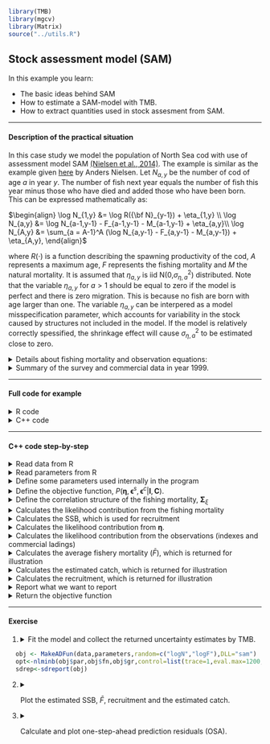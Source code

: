 ```r
library(TMB)
library(mgcv)
library(Matrix)
source("../utils.R")
```


## **Stock assessment model (SAM)** 
In this example you learn:

* The basic ideas behind SAM
* How to estimate a SAM-model with TMB.
* How to extract quantities used in stock assesment from SAM.


***
#### Description of the practical situation
In this case study we model the population of North Sea cod with use of assessment model SAM [(Nielsen et al., 2014)](https://doi.org/10.1016/j.fishres.2014.01.014). The example is similar as the example given [here](https://github.com/fishfollower/samex) by Anders Nielsen.
Let $N_{a,y}$ be the number of cod of age $a$ in year $y$. The number of fish next year equals the number of fish this year minus those who have died and added those who have been born. This can be expressed mathematically as:

$\begin{align}
\log N_{1,y} &= \log R({\bf N}_{y-1}) + \eta_{1,y} \\
\log N_{a,y} &= \log N_{a-1,y-1} - F_{a-1,y-1} - M_{a-1,y-1} + \eta_{a,y}\\
\log N_{A,y} &= \sum_{a = A-1}^A (\log N_{a,y-1} - F_{a,y-1} - M_{a,y-1}) + \eta_{A,y},
\end{align}$

where $R(\cdot)$ is a function describing the spawning productivity of the cod, $A$ represents a maximum age, $F$ represents the fishing mortality and $M$ the natural mortality. It is assumed that $\eta_{a,y}$ is iid N(0,$\sigma_{\eta,a}^2$) distributed. Note that the variable $\eta_{a,y}$ for $a>1$ should be equal to zero if the model is perfect and there is zero migration. This is because no fish are born with age larger than one. The variable $\eta_{a,y}$ can be interpered as a model misspecification parameter, which accounts for variability in the stock caused by structures not included in the model. If the model is relatively correctly spessified, the shrinkage effect will cause $\sigma_{\eta,a}^2$ to be estimated close to zero. 

<details> <summary> Details about fishing mortality and observation equations: </summary> 


We assume that the fishing mortality is given by 
\begin{align}
\log {\bf F}_y = \log {\bf F}_{y-1} + \pmb{\xi_y},
\end{align}
were $\pmb{\xi} \sim N(0,\pmb{\Sigma}_{\xi})$. We further observe time of series commercial catches and indexes which are assumed given by:

$\begin{align}
\log C_{a,y} &= \log \Big( \frac{F_{a,y}}{F_{a,y} + M_{a,y}} (1- e^{-F_{a,y} - M_{a,y}})N_{a,y} \Big) + \epsilon^c_{a,y} \\
\log I_{y}^{(s)} &= \log ( Q_a^{(s)} e^{-(F_{a,y} + M_{a,y})day^{(s)}/365} N_{a,y}) + \epsilon^s_{a,y}   \\
\end{align}$

It is assumed that  $\pmb{\epsilon}^c \sim N(0,\pmb{\Sigma}_c)$and $\pmb{\epsilon}^{(s)} \sim N(0,\pmb{\Sigma}_s)$. These time series are the observations used to estimate the parameters in SAM.



</details>

<details> <summary> Summary of the survey and commercial data in year 1999.</summary>
```r
#head(Vegetation,5)
load("input.RData")
rownames(data$obs) <- NULL
print(data$obs[which(data$obs[,1]==1999),1:4])
```
</details>

***

#### Full code for example
<details> <summary> R code</summary>
```r
include_source("sam.R", linesToInclud=c(1:999))
```
</details>
<details> <summary> C++ code</summary>
```r
include_source("sam.cpp", linesToInclud=c(29:999))
```
</details>

***

#### C++ code step-by-step
<details>  
  <summary>Read data from R</summary>
```c++
  DATA_VECTOR(fleetTypes);    //Indicator variables for data types
  DATA_VECTOR(sampleTimes);   //Time in year the time series is collected
  DATA_INTEGER(nobs);         //Number of observations
  DATA_ARRAY(obs);            //Observations from every year, fleet and age.
  DATA_ARRAY(propMat);        //Proportion mature
  DATA_ARRAY(stockMeanWeight);//Estimated mean weight in population
  DATA_ARRAY(catchMeanWeight);//Estimated mean weight in catch
  DATA_ARRAY(natMor);         //Natural mortality
  DATA_INTEGER(minAge);       //Minimum age
  DATA_INTEGER(maxAge);       //Maximum age
  DATA_INTEGER(maxAgePlusGroup); //Indicator variable stating if we have defined a pluss group
  DATA_IARRAY(keyLogFsta);    //Used for defining fishing mortality equal for several ages
  DATA_INTEGER(corFlag);      //Variable defining correlation strucutre for F
  DATA_IARRAY(keyLogFpar);    //Variable used for catchability
  DATA_IARRAY(keyVarF);       //Variable used for setting variances in F equal
  DATA_IARRAY(keyVarLogN);    //Variable used for setting variances in \eta equal
  DATA_IARRAY(keyVarObs);     //Variable used for setting variances in observations equal
  DATA_INTEGER(stockRecruitmentModelCode); //Variable used for choosing recrutiment model
  DATA_INTEGER(noScaledYears);    //Number of years we just know the scaled catch
  DATA_IVECTOR(keyScaledYears);   //Which year do we just know the scaled catch
  DATA_IMATRIX(keyParScaledYA);   //Variable used for estimating scaling
  DATA_IVECTOR(fbarRange);        //Age range of fbar
```
</details>
<details>
  <summary>Read parameters from R</summary>
```c++
  PARAMETER_VECTOR(logFpar);      //Catchaility (Q_s^a)
  PARAMETER_VECTOR(logSdLogFsta); //Log standatd deviation of F
  PARAMETER_VECTOR(logSdLogN);    //Log standatd deviation of \eta
  PARAMETER_VECTOR(logSdLogObs);  //Log standatd deviation of observations
  PARAMETER_VECTOR(rec_loga); //Recruitment parameter
  PARAMETER_VECTOR(rec_logb); //Recruitment parameter
  PARAMETER(logit_rho);       //Used in correlation structure for F
  PARAMETER_VECTOR(logScale); //Scaling parameters in those year we just know the scaled catch
  PARAMETER_ARRAY(logF);      //Random effect for F
  PARAMETER_ARRAY(logN);      //Random effect for \eta
```
</details>

<details>
  <summary>Define some parameters used internally in the program</summary>
```c++
  int timeSteps=logF.dim[1];
  int stateDimF=logF.dim[0];
  int stateDimN=logN.dim[0];
  Type rho=f(logit_rho);
  vector<Type> sdLogFsta=exp(logSdLogFsta);
  vector<Type> varLogN=exp(logSdLogN*Type(2.0));
  vector<Type> varLogObs=exp(logSdLogObs*Type(2.0));
  vector<Type> ssb(timeSteps);
  vector<Type> logssb(timeSteps);
  vector<Type> fbar(timeSteps);
  vector<Type> logfbar(timeSteps);
  vector<Type> cat(catchMeanWeight.dim(0));
  vector<Type> logCatch(catchMeanWeight.dim(0));
  vector<Type> tsb(timeSteps);
  vector<Type> logtsb(timeSteps);
  vector<Type> logR(timeSteps);
  vector<Type> R(timeSteps);
  matrix<Type> fvar(stateDimF,stateDimF);
  matrix<Type> fcor(stateDimF,stateDimF);
  vector<Type> fsd(stateDimF);
```
</details>


<details>
  <summary>Define the objective function, $P(\pmb{\eta}, \pmb{\epsilon}^{s},\pmb{\epsilon}^{c}| \pmb{I}, \pmb{C})$. </summary>
```c++
  Type nll=0; //negative log-likelihood
```
</details>

<details>
  <summary>Define the correlation structure of the fishing mortality, $\pmb{\Sigma}_{\xi}$</summary>
```c++
  for(int i=0; i<stateDimF; ++i){
    fcor(i,i)=1.0;
  }

  if(corFlag==1){
    for(int i=0; i<stateDimF; ++i){
      for(int j=0; j<i; ++j){
        fcor(i,j)=rho;
        fcor(j,i)=fcor(i,j);
      }
    }
  }
  if(corFlag==2){
    for(int i=0; i<stateDimF; ++i){
      for(int j=0; j<i; ++j){
        fcor(i,j)=pow(rho,abs(Type(i-j)));
        fcor(j,i)=fcor(i,j);
      }
    }
  }

  int i,j;
  for(i=0; i<stateDimF; ++i){
    for(j=0; j<stateDimN; ++j){
      if(keyLogFsta(0,j)==i)break;
    }
    fsd(i)=sdLogFsta(keyVarF(0,j));
  }

  for(i=0; i<stateDimF; ++i){
    for(j=0; j<stateDimF; ++j){
      fvar(i,j)=fsd(i)*fsd(j)*fcor(i,j);
    }
  }
```
</details>

<details>
  <summary>Calculates the likelihood contribution from the fishing mortality </summary>
```c++
  using namespace density;
  MVNORM_t<Type> neg_log_densityF(fvar);
  for(int i=1;i<timeSteps;i++){
    nll+=neg_log_densityF(logF.col(i)-logF.col(i-1)); // F-Process likelihood
  }
```
</details>

<details>
  <summary>Calculates the SSB, which is used for recruitment </summary>
```c++
  for(int i=0;i<timeSteps;i++){ // calc ssb
    ssb(i)=0.0;
    for(int j=0; j<stateDimN; ++j){
        ssb(i)+=exp(logN(j,i))*propMat(i,j)*stockMeanWeight(i,j);
    }
    logssb(i)=log(ssb(i));
  }
```
</details>

<details>
  <summary> Calculates the likelihood contribution from $\pmb{\eta}$.  </summary>
```c++
  matrix<Type> nvar(stateDimN,stateDimN);
  for(int i=0; i<stateDimN; ++i){
    for(int j=0; j<stateDimN; ++j){
      if(i!=j){nvar(i,j)=0.0;}else{nvar(i,j)=varLogN(keyVarLogN(0,i));}
    }
  }
  MVNORM_t<Type> neg_log_densityN(nvar);
  vector<Type> predN(stateDimN);
  for(int i=1;i<timeSteps;i++){
    if(stockRecruitmentModelCode==0){ // straight RW
      predN(0)=logN(0,i-1);
    }else{
      if(stockRecruitmentModelCode==1){//ricker
        predN(0)=rec_loga(0)+log(ssb(i-1))-exp(rec_logb(0))*ssb(i-1);
      }else{
        if(stockRecruitmentModelCode==2){//BH
          predN(0)=rec_loga(0)+log(ssb(i-1))-log(1.0+exp(rec_logb(0))*ssb(i-1));
        }else{
          error("SR model code not recognized");
        }
      }
    }

    for(int j=1; j<stateDimN; ++j){
      if(keyLogFsta(0,j-1)>(-1)){
        predN(j)=logN(j-1,i-1)-exp(logF(keyLogFsta(0,j-1),i-1))-natMor(i-1,j-1);
      }else{
        predN(j)=logN(j-1,i-1)-natMor(i-1,j-1);
      }
    }
    if(maxAgePlusGroup==1){
      predN(stateDimN-1)=log(exp(logN(stateDimN-2,i-1)-exp(logF(keyLogFsta(0,stateDimN-2),i-1))-natMor(i-1,stateDimN-2))+
                               exp(logN(stateDimN-1,i-1)-exp(logF(keyLogFsta(0,stateDimN-1),i-1))-natMor(i-1,stateDimN-1)));
    }
    nll+=neg_log_densityN(logN.col(i)-predN); // N-Process likelihood
  }
```
</details>

<details>
<summary> Calculates the likelihood contribution from the observations (indexes and commercial ladings)   </summary>
```c++
  int f, ft, a, y,yy, scaleIdx;
  int minYear=CppAD::Integer((obs(0,0)));
  Type zz;
  vector<Type> predObs(nobs);
  vector<Type> predSd(nobs);
  for(int i=0;i<nobs;i++){
    y=CppAD::Integer(obs(i,0))-minYear;
    f=CppAD::Integer(obs(i,1));
    ft=CppAD::Integer(fleetTypes(f-1));
    a=CppAD::Integer(obs(i,2))-minAge;
    zz=exp(logF(keyLogFsta(0,a),y))+natMor(y,a);

    switch(ft){
      case 0:
        predObs(i)=logN(a,y)-log(zz)+log(1-exp(-zz));
        if(keyLogFsta(f-1,a)>(-1)){
          predObs(i)+=logF(keyLogFsta(0,a),y);
        }
        scaleIdx=-1;
        yy=CppAD::Integer(obs(i,0));
        for(int j=0; j<noScaledYears; ++j){
          if(yy==keyScaledYears(j)){
            scaleIdx=keyParScaledYA(j,a);
            if(scaleIdx>=0){
              predObs(i)-=logScale(scaleIdx);
            }
            break;
          }
        }
        break;

        case 2:
          predObs(i)=logN(a,y)-zz*sampleTimes(f-1);
          if(keyLogFpar(f-1,a)>(-1)){
            predObs(i)+=logFpar(keyLogFpar(f-1,a));
          }

        break;

        default:
          std::cerr<<"Unknown fleet code: "<<ft<<std::endl;
        return 0 ;
        break;
    }
    predSd(i)=sqrt(varLogObs(keyVarObs(f-1,a)));
    nll+=-dnorm(log(obs(i,3)),predObs(i),predSd(i),true);
  }
```
</details>

<details>
<summary>Calculates the average fishery mortality ($\bar F$), which is returned for illustration </summary>
```c++
  for(int y=0;y<timeSteps;y++){
    fbar(y)=Type(0);
    for(int a=fbarRange(0);a<=fbarRange(1);a++){
      fbar(y)+=exp(logF(keyLogFsta(0,a-minAge),y));
    }
    fbar(y)/=Type(fbarRange(1)-fbarRange(0)+1);
    logfbar(y)=log(fbar(y));
  }
```
</details>

<details>
<summary>Calculates the estimated catch, which is returned for illustration </summary>
```c++
  for(int y=0;y<catchMeanWeight.dim(0);y++){
    cat(y)=Type(0);
    for(int a=minAge;a<=maxAge;a++){
      Type z=exp(logF(keyLogFsta(0,a-minAge),y))+natMor(y,a-minAge);
      cat(y)+=exp(logF(keyLogFsta(0,a-minAge),y))/z*exp(logN(a-minAge,y))*(Type(1.0)-exp(-z))*catchMeanWeight(y,a-minAge);
    }
    logCatch(y)=log(cat(y));
  }
```
</details>

<details>
<summary>Calculates the recruitment, which is returned for illustration </summary>
```c++
  for(int y=0;y<timeSteps;y++){  
    logR(y)=logN(0,y);
    R(y)=exp(logR(y));
  }
```
</details>


<details>
<summary>Report what we want to report </summary>
```c++
  ADREPORT(logssb);
  ADREPORT(logfbar);
  ADREPORT(logCatch);
  ADREPORT(logR);
```
</details>


<details>
<summary>Return the objective function </summary>
```c++
  return nll;
```
</details>


***
#### Exercise

1. 
<details>  
  <summary> Fit the model and collect the returned uncertainty estimates by TMB.</summary>
```r
  obj <- MakeADFun(data,parameters,random=c("logN","logF"),DLL="sam")
  opt<-nlminb(obj$par,obj$fn,obj$gr,control=list(trace=1,eval.max=1200,iter.max=900))
  sdrep<-sdreport(obj)
```
</details>

2. 
<details>  
  <summary> Plot the estimated SSB, $\bar F$, recruitment and the estimated catch.</summary> 
  For convenience we first construct the following plotting function:
  
    ```r
      plotit <-function (what, x=data$years, ylab=what, xlab="Years", trans=function(x)x ,...){
      idx<-names(sdrep$value)==what
      y<-sdrep$value[idx]
      ci<-y+sdrep$sd[idx]%o%c(-2,2)
      plot(x,trans(y), xlab=xlab, ylab=ylab, type="l", lwd=3, ylim=range(c(trans(ci),0)), las=1,...)
      polygon(c(x,rev(x)), y = c(trans(ci[,1]),rev(trans(ci[,2]))), border = gray(.5,alpha=.5), col = gray(.5,alpha=.5))
      grid(col="black")
    }
    ```
    We then construct the plots:
    
    ```r
      pl <- as.list(sdrep,"Est")
      plsd <- as.list(sdrep,"Std")
      par(mfrow=c(2,2))
      options(scipen=-3)
      plotit("logssb", ylab="SSB", trans=exp)
      plotit("logfbar", ylab="Fbar", trans=exp)
      plotit("logR", ylab="R", trans=exp)
      plotit("logCatch", ylab="Catch", trans=exp, x=data$years[-length(data$years)])
    ```
    
    ![](figuresSAM.png)
</details>

3. 
<details>  
  <summary> Calculate and plot one-step-ahead prediction residuals (OSA).</summary> 
  See [documentation](https://www.rdocumentation.org/packages/TMB/versions/1.7.13/topics/oneStepPredict) for description of OSA and the function `oneStepPredict()` for calculating OSA in TMB. OSA is calculated by including an indicator variable,`keep`, which is used for removing data from the likelihood. In the C++ part we modify:
  
    ```c++
      DATA_VECTOR(obsVec); //Include the observation as a vector (needed when using oneStepPredict)
      DATA_VECTOR_INDICATOR(keep, obsVec);  //Structure needed for one-step predictions
      
      //nll+=- dnorm(log(obs(i,3)),predObs(i),predSd(i),true);
      nll+=- keep(i)*dnorm(obsVec(i),predObs(i),predSd(i),true);
    }
    ```
    In the R part we modify:
    
    ```r
      data$obsVec = log(data$obs[,4]) 
      
      predict  <- oneStepPredict(obj,observation.name="obsVec",
                           data.term.indicator = "keep", discrete = FALSE)
    ```
    
    Plot the residuals:
    ```r
      tmp = as.data.frame(data$obs)
      tmp$res = predict$residual
      tmp$sign = rep("+",length(tmp$res))
      tmp$sign[tmp$res<0] = "-"
      tmp =tmp[tmp$fleet==1,]
      
      library(ggplot2)
      resPlot <- ggplot(tmp, aes(x = year, y = age, size = abs(res),fill = sign)) +
        geom_point(shape = 21)+
        ggtitle("OSA residuals for fleet 1")
      fill = c("red", "blue")
      resPlot <- resPlot + scale_fill_manual(values = fill)
      resPlot
    ```

    
    ![](residuals.png)
</details>






